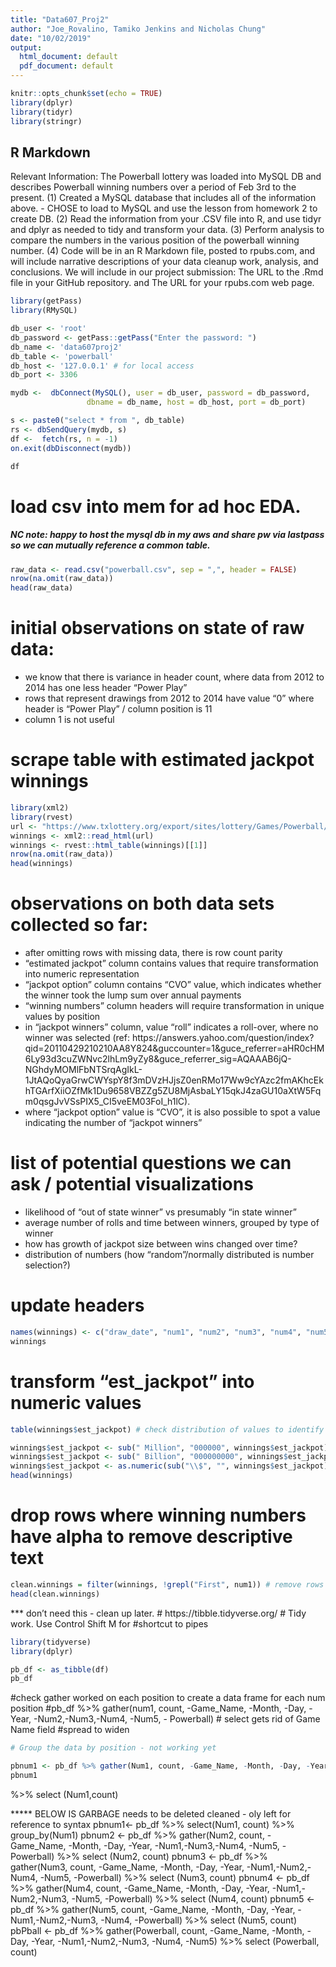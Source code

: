 ```yaml
---
title: "Data607_Proj2"
author: "Joe_Rovalino, Tamiko Jenkins and Nicholas Chung"
date: "10/02/2019"
output:
  html_document: default
  pdf_document: default
---
```


```r
knitr::opts_chunk$set(echo = TRUE)
library(dplyr)
library(tidyr)
library(stringr)
```

## R Markdown

Relevant Information:
The Powerball lottery was loaded into MySQL DB and describes Powerball winning numbers over a period of Feb 3rd to the present. 
(1) Created a MySQL database that includes all of the information above. - CHOSE to load to MySQL and use the lesson from homework 2 to create DB.
(2) Read the information from your .CSV file into R, and use tidyr and dplyr as needed to tidy
and transform your data.
(3) Perform analysis to compare the numbers in the various position of the powerball winning number.
(4) Code will be in an R Markdown file, posted to rpubs.com, and will include narrative
descriptions of your data cleanup work, analysis, and conclusions. We will include in our
project submission:
The URL to the .Rmd file in your GitHub repository. and
The URL for your rpubs.com web page.

```r
library(getPass)
library(RMySQL)

db_user <- 'root'
db_password <- getPass::getPass("Enter the password: ") 
db_name <- 'data607proj2'
db_table <- 'powerball'
db_host <- '127.0.0.1' # for local access
db_port <- 3306

mydb <-  dbConnect(MySQL(), user = db_user, password = db_password,
                 dbname = db_name, host = db_host, port = db_port)

s <- paste0("select * from ", db_table)
rs <- dbSendQuery(mydb, s)
df <-  fetch(rs, n = -1)
on.exit(dbDisconnect(mydb))

df
```

# load csv into mem for ad hoc EDA. 
##### NC note: happy to host the mysql db in my aws and share pw via lastpass so we can mutually reference a common table.
```r
raw_data <- read.csv("powerball.csv", sep = ",", header = FALSE)
nrow(na.omit(raw_data))
head(raw_data)
```

# initial observations on state of raw data:
* we know that there is variance in header count, where data from 2012 to 2014 has one less header "Power Play"
* rows that represent drawings from 2012 to 2014 have value "0" where header is "Power Play" / column position is 11
* column 1 is not useful

# scrape table with estimated jackpot winnings
```r
library(xml2)
library(rvest)
url <- "https://www.txlottery.org/export/sites/lottery/Games/Powerball/Winning_Numbers/print.html_2013354932.html"
winnings <- xml2::read_html(url)
winnings <- rvest::html_table(winnings)[[1]]
nrow(na.omit(raw_data))
head(winnings)
```

# observations on both data sets collected so far:
* after omitting rows with missing data, there is row count parity
* "estimated jackpot" column contains values that require transformation into numeric representation
* "jackpot option" column contains "CVO" value, which indicates whether the winner took the lump sum over annual payments
* "winning numbers" column headers will require transformation in unique values by position
* in "jackpot winners" column, value "roll" indicates a roll-over, where no winner was selected (ref: https://answers.yahoo.com/question/index?qid=20110429210210AA8Y824&guccounter=1&guce_referrer=aHR0cHM6Ly93d3cuZWNvc2lhLm9yZy8&guce_referrer_sig=AQAAAB6jQ-NGhdyMOMlFbNTSrqAgIkL-1JtAQoQyaGrwCWYspY8f3mDVzHJjsZ0enRMo17Ww9cYAzc2fmAKhcEkhTGArfXiiOZfMk1Du9658VBZZg5ZU8MjAsbaLY15qkJ4zaGU10aXtW5Fqm0qsgJvVSsPIX5_CI5veEM03FoI_h1lC). 
* where "jackpot option" value is "CVO", it is also possible to spot a value indicating the number of "jackpot winners"

# list of potential questions we can ask / potential visualizations
* likelihood of "out of state winner" vs presumably "in state winner"
* average number of rolls and time between winners, grouped by type of winner
* how has growth of jackpot size between wins changed over time?
* distribution of numbers (how "random"/normally distributed is number selection?)

# update headers 
```r
names(winnings) <- c("draw_date", "num1", "num2", "num3", "num4", "num5", "powerball", "power_play", "est_jackpot", "jackpot_winners", "jackpot_options")
winnings
```

# transform "est_jackpot" into numeric values
```r
table(winnings$est_jackpot) # check distribution of values to identify values that need replacing

winnings$est_jackpot <- sub(" Million", "000000", winnings$est_jackpot) # replace "Million" and preceding space with appropriate digits
winnings$est_jackpot <- sub(" Billion", "000000000", winnings$est_jackpot) # replace "Million" and preceding space with appropriate digits
winnings$est_jackpot <- as.numeric(sub("\\$", "", winnings$est_jackpot)) # transform class to numeric
head(winnings)
```

# drop rows where winning numbers have alpha to remove descriptive text
```r
clean.winnings = filter(winnings, !grepl("First", num1)) # remove rows with string "First", which are unique to descriptive text
head(clean.winnings)
```

*** don't need this - clean up later. 
# https://tibble.tidyverse.org/
# Tidy work. Use Control Shift M for #shortcut to pipes

```r
library(tidyverse)
library(dplyr)
```

```r
pb_df <- as_tibble(df)
pb_df

```

#check gather worked on each position to create a data frame for each num position
#pb_df %>% gather(num1, count, -Game_Name, -Month, -Day, -Year, -Num2,-Num3,-Num4, -Num5, - Powerball)
# select gets rid of Game Name field
#spread to widen 

```r

# Group the data by position - not working yet

pbnum1 <- pb_df %>% gather(Num1, count, -Game_Name, -Month, -Day, -Year, -Num2,-Num3,-Num4, -Num5, -Powerball) 
pbnum1
```
%>% select (Num1,count)


***** BELOW IS GARBAGE needs to be deleted cleaned - oly left for reference to syntax
pbnum1<- pb_df %>% select(Num1, count) %>% group_by(Num1) 
pbnum2 <- pb_df %>% gather(Num2, count, -Game_Name, -Month, -Day, -Year, -Num1,-Num3,-Num4, -Num5, -Powerball) %>% select (Num2, count)
pbnum3 <- pb_df %>% gather(Num3, count, -Game_Name, -Month, -Day, -Year, -Num1,-Num2,-Num4, -Num5, -Powerball) %>% select (Num3, count)
pbnum4 <- pb_df %>% gather(Num4, count, -Game_Name, -Month, -Day, -Year, -Num1,-Num2,-Num3, -Num5, -Powerball) %>% select (Num4, count)
pbnum5 <- pb_df %>% gather(Num5, count, -Game_Name, -Month, -Day, -Year, -Num1,-Num2,-Num3, -Num4, -Powerball) %>% select (Num5, count)
pbPball <- pb_df %>% gather(Powerball, count, -Game_Name, -Month, -Day, -Year, -Num1,-Num2,-Num3, -Num4, -Num5) %>% select (Powerball, count)

